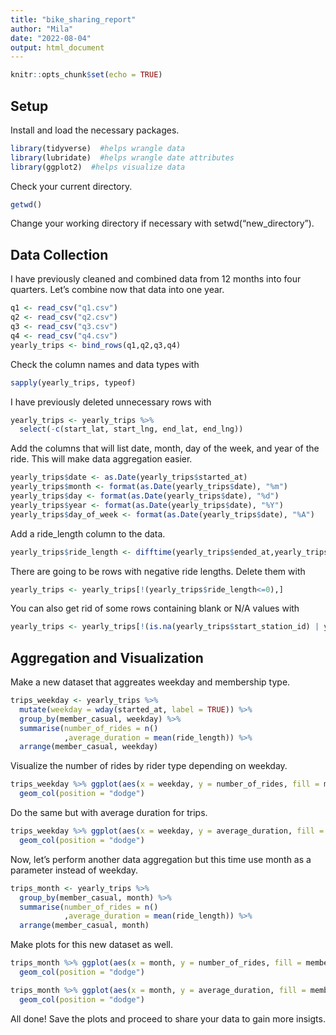 ```yaml
---
title: "bike_sharing_report"
author: "Mila"
date: "2022-08-04"
output: html_document
---
```


```r
knitr::opts_chunk$set(echo = TRUE)
```

## Setup

Install and load the necessary packages.
```r
library(tidyverse)  #helps wrangle data
library(lubridate)  #helps wrangle date attributes
library(ggplot2)  #helps visualize data
```
Check your current directory.
```r
getwd()
```
Change your working directory if necessary with setwd("new_directory").

## Data Collection
I have previously cleaned and combined data from 12 months into four quarters. Let's combine now that data into one year. 
```r
q1 <- read_csv("q1.csv")
q2 <- read_csv("q2.csv")
q3 <- read_csv("q3.csv")
q4 <- read_csv("q4.csv")
yearly_trips <- bind_rows(q1,q2,q3,q4)
```
Check the column names and data types with 
```r
sapply(yearly_trips, typeof)
```
I have previously deleted unnecessary rows with
```r
yearly_trips <- yearly_trips %>%  
  select(-c(start_lat, start_lng, end_lat, end_lng))

```
Add the columns that will list date, month, day of the week, and year of the ride. This will make data aggregation easier.
```r
yearly_trips$date <- as.Date(yearly_trips$started_at)
yearly_trips$month <- format(as.Date(yearly_trips$date), "%m")
yearly_trips$day <- format(as.Date(yearly_trips$date), "%d")
yearly_trips$year <- format(as.Date(yearly_trips$date), "%Y")
yearly_trips$day_of_week <- format(as.Date(yearly_trips$date), "%A")
```
Add a ride_length column to the data.

```r
yearly_trips$ride_length <- difftime(yearly_trips$ended_at,yearly_trips$started_at)
```

There are going to be rows with negative ride lengths. Delete them with

```r
yearly_trips <- yearly_trips[!(yearly_trips$ride_length<=0),]

```

You can also get rid of some rows containing blank or N/A values with
```r
yearly_trips <- yearly_trips[!(is.na(yearly_trips$start_station_id) | yearly_trips$start_station_id==""), ]
```

## Aggregation and Visualization
Make a new dataset that aggreates weekday and membership type.
```r
trips_weekday <- yearly_trips %>% 
  mutate(weekday = wday(started_at, label = TRUE)) %>% 
  group_by(member_casual, weekday) %>% 
  summarise(number_of_rides = n()
            ,average_duration = mean(ride_length)) %>% 
  arrange(member_casual, weekday)

```
Visualize the number of rides by rider type depending on weekday.

```r
trips_weekday %>% ggplot(aes(x = weekday, y = number_of_rides, fill = member_casual)) +
  geom_col(position = "dodge")

```

Do the same but with average duration for trips.

```r
trips_weekday %>% ggplot(aes(x = weekday, y = average_duration, fill = member_casual)) +
  geom_col(position = "dodge")

```

Now, let's perform another data aggregation but this time use month as a parameter instead of weekday.

```r
trips_month <- yearly_trips %>% 
  group_by(member_casual, month) %>% 
  summarise(number_of_rides = n()
            ,average_duration = mean(ride_length)) %>% 
  arrange(member_casual, month)

```
Make plots for this new dataset as well.
```r
trips_month %>% ggplot(aes(x = month, y = number_of_rides, fill = member_casual)) +
  geom_col(position = "dodge")
```
```r
trips_month %>% ggplot(aes(x = month, y = average_duration, fill = member_casual)) +
  geom_col(position = "dodge")
```

All done! Save the plots and proceed to share your data to gain more insigts.


